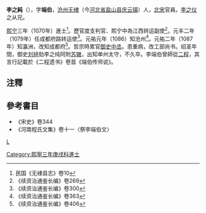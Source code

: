 '''李之純'''（{{bd|？||？||catIdx=L}}），字'''端伯'''，[[沧州|沧州]][[无棣|无棣]]（今[[河北省|河北省]][[盐山县|盐山县]][[庆云镇|庆云镇]]）人，[[北宋|北宋]]官員。[[李之仪|李之仪]]之从兄。

[[熙宁|熙宁]]三年（1070年）進士<ref>民国《无棣县志》卷10</ref>。歷官度支判官、熙宁中為江西转运副使<ref>《续资治通鉴长编》卷269</ref>。元丰二年（1079年）任成都府路转运使<ref>《续资治通鉴长编》卷300</ref>。元祐元年（1086）知沧州<ref>《续资治通鉴长编》卷363</ref>。元祐二年（1087年）知瀛洲，改知成都府<ref>《续资治通鉴长编》卷406</ref>。哲宗時累官[[御史中丞|御史中丞]]。患重病，改工部尚书。绍圣年間，御史[[刘拯|刘拯]]劾李之纯阿附[[苏辙|苏辙]]，出知单州太守，不久卒。李端伯曾師從[[二程|二程]]，其言行記載於《二程遗书》卷首《端伯传师说》。

==注釋==
{{reflist}}

==參考書目==
*《宋史》卷344
*《河南程氏文集》卷十一〈祭李端伯文〉

{{规范控制}}
[[category:宋朝政治人物|L]]
[[Category:熙寧三年庚戌科進士|Category:熙寧三年庚戌科進士]]